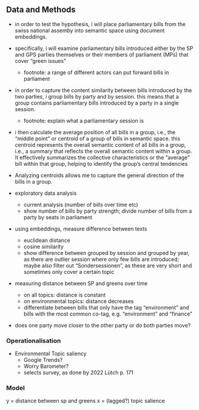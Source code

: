 ## Data and Methods

- in order to test the hypothesis, i will place parliamentary bills from the swiss national assemby into semantic space using document embeddings.
- specifically, i will examine parliamentary bills introduced either by the SP and GPS parties themselves or their members of parliament (MPs) that cover “green issues”
	- footnote: a range of different actors can put forward bills in parliament

- in order to capture the content similarity between bills introduced by the two parties, i group bills by party and by session. this means that a group contains parliamentary bills introduced by a party in a single session.
	- footnote: explain what a parliamentary session is
- i then calculate the average position of all bills in a group, i.e., the “middle point” or centroid of a group of bills in semantic space. this centroid represents the overall semantic content of all bills in a group, i.e., a summary that reflects the overall semantic content within a group. It effectively summarizes the collective characteristics or the "average" bill within that group, helping to identify the group’s central tendencies
- Analyzing centroids allows me to capture the general direction of the bills in a group.



- exploratory data analysis
	- current analysis (number of bills over time etc)
	- show number of bills by party strength; divide number of bills from a party by seats in parliament
- using embeddings, measure difference between texts
	- euclidean distance
	- cosine similarity
	- show difference between grouped by session and grouped by year, as there are outlier session where only few bills are introduced; maybe also filter out “Sondersessionen”, as these are very short and sometimes only cover a certain topic
- measuring distance between SP and greens over time 
	- on all topics: distance is constant
	- on environmental topics: distance decreases
	- differentiate between bills that only have the tag “environment” and bills with the most common co-tag, e.g. “environment” and “finance” 
- does one party move closer to the other party or do both parties move?

### Operationalisation
- Environmental Topic saliency
	- Google Trends?
	- Worry Barometer?
	- selects survey, as done by 2022 Lütch p. 171

### Model
y = distance between sp and greens
x = (lagged?) topic salience